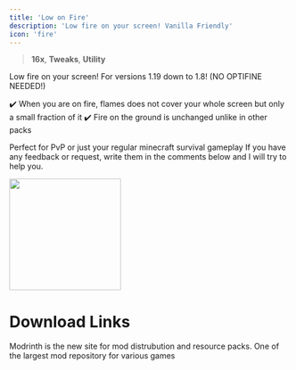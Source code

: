 ```yaml
---
title: 'Low on Fire'
description: 'Low fire on your screen! Vanilla Friendly'
icon: 'fire'
---
```


> <Icon icon="display" iconType="regular" /> **16x**, <Icon icon="pen-to-square" iconType="solid" /> **Tweaks**, <Icon icon="suitcase" iconType="regular" /> **Utility**


Low fire on your screen! For versions 1.19 down to 1.8! (NO OPTIFINE NEEDED!)

✔️ When you are on fire, flames does not cover your whole screen but only a small fraction of it ✔️ Fire on the ground is unchanged unlike in other packs

Perfect for PvP or just your regular minecraft survival gameplay If you have any feedback or request, write them in the comments below and I will try to help you.

<Frame><img height="200" noZoom src="/images/lof-1.png" /></Frame>

# Download Links

<CardGroup cols={2}>
  <Card 
    title="Modrinth Download Link"
    icon= "download"
    href="https://modrinth.com/resourcepack/low-on-fire"
  >
    Modrinth is the new site for mod distrubution and resource packs.
  </Card>
  <Card
    title="Curseforge Download Link"
    icon="download"
    href="https://www.curseforge.com/minecraft/texture-packs/low-on-fire"
  >
    One of the largest mod repository for various games
  </Card>
</CardGroup>